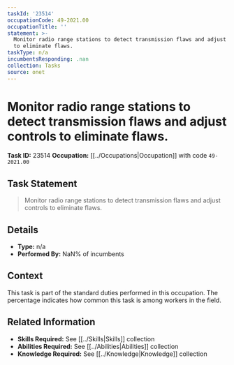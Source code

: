 ```yaml
---
taskId: '23514'
occupationCode: 49-2021.00
occupationTitle: ''
statement: >-
  Monitor radio range stations to detect transmission flaws and adjust controls
  to eliminate flaws.
taskType: n/a
incumbentsResponding: .nan
collection: Tasks
source: onet
---
```

# Monitor radio range stations to detect transmission flaws and adjust controls to eliminate flaws.

**Task ID:** 23514
**Occupation:** [[../Occupations|Occupation]] with code `49-2021.00`

## Task Statement

> Monitor radio range stations to detect transmission flaws and adjust controls to eliminate flaws.

## Details

- **Type:** n/a
- **Performed By:** NaN% of incumbents

## Context

This task is part of the standard duties performed in this occupation. The percentage indicates how common this task is among workers in the field.

## Related Information

- **Skills Required:** See [[../Skills|Skills]] collection
- **Abilities Required:** See [[../Abilities|Abilities]] collection
- **Knowledge Required:** See [[../Knowledge|Knowledge]] collection
